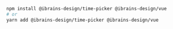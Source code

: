 ```bash
npm install @ibrains-design/time-picker @ibrains-design/vue
# or
yarn add @ibrains-design/time-picker @ibrains-design/vue
```
